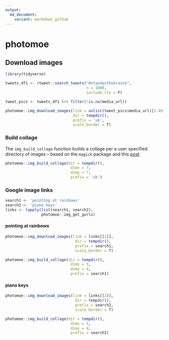 ```yaml
---
output:
  md_document:
    variant: markdown_github
---
```


# photomoe

## Download images

```r
library(tidyverse)

tweets_df1 <- rtweet::search_tweets("#standwithukraine", 
                                    n = 1000, 
                                    include_rts = F) 

tweet_pics <- tweets_df1 %>% filter(!is.na(media_url)) 
```


```r
photomoe::img_download_images(link = unlist(tweet_pics$media_url)[1:49], 
                              dir = tempdir(), 
                              prefix = 'uk', 
                              scale_border = T)
```




### Build collage

The `img_build_collage` function builds a collage per a user specified directory of images -- based on the `magick` package and this [post](https://masalmon.eu/2017/03/19/facesofr/).   

```r
photomoe::img_build_collage(dir = tempdir(), 
                             dimx = 7, 
                             dimy = 7, 
                             prefix = 'uk')
```




### Google image links

```r
search1 <- 'pointing at rainbows'
search2 <- 'piano keys'
links <- lapply(list(search1, search2), 
                photomoe::img_get_gurls)
```


#### pointing at rainbows

```r
photomoe::img_download_images(link = links[[1]], 
                               dir = tempdir(), 
                               prefix = search1, 
                               scale_border = T)

photomoe::img_build_collage(dir = tempdir(), 
                             dimx = 5, 
                             dimy = 4, 
                             prefix = search1)
```


#### piano keys

```r
photomoe::img_download_images(link = links[[2]], 
                               dir = tempdir(), 
                               prefix = search2, 
                               scale_border = T)

photomoe::img_build_collage(dir = tempdir(), 
                             dimx = 5, 
                             dimy = 4, 
                             prefix = search2)
```
